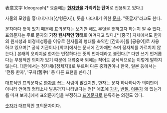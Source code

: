 表意文字
Ideograph[* 요즘에는 '''[[한자]]만을 가리키는 단어'''로 전용되고 있다.]

사물의 모양을 흉내내거나([상형문자]), 뜻을 나타내기 위한 [[문자]]. "뜻글자"라고도 한다.

문자마다 뜻이 있기 때문에 표의문자는 보기만 해도 무엇을 뜻하고자 하는지 알 수 있다. 표의문자는 주로 문자의 '''가장 원시적인 형태'''로 여겨지고 있다.[* [중국] 자체에서도 한자의 원시성과 비경제성등을 이유로 한자들의 형태를 축약한 [간화자]를 [공용어]로 사용하고 있으며[* 공식 기관이나 [학교]에서는 문서에 간자체만 쓰며 정자체를 가르치지 않는다.] 본래의 오리지널 한자는 번잡하다는 뜻의 번자체라고 불린다.[* 다만 쓰기 번거롭다는 부정적인 의미가 있기 때문에 대륙중국 외에는 적어도 공식적으로는 이렇게 말하지 않는다. 대만에서는 정자체([정체자])로 부르며 다른 중화권이나 한국, 일본 등에서는 '전통 한자', '구자(舊字)' 등 다른 표현을 쓴다.]]

대표적인 표의문자로 [[한자]]를 꼽는 사람이 많겠지만, 한자는 문자 하나하나가 의미만이 아니라 언어의 형태소나 발음까지 나타낸다는 점[* 애초에 [[가차]], [[반절]], [[이두]]가 왜 있는가를 따져 보자.]에서 표의문자임을 부정하고 [[표어문자]]로 분류하는 의견도 있다.

[[숫자]]가 대표적인 표의문자이다.
